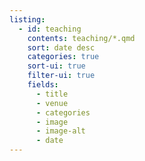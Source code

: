 ```yaml
---
listing:
  - id: teaching
    contents: teaching/*.qmd
    sort: date desc
    categories: true
    sort-ui: true
    filter-ui: true
    fields:
      - title
      - venue
      - categories
      - image
      - image-alt
      - date
---
```

